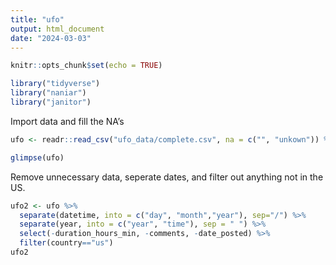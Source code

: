 ```yaml
---
title: "ufo"
output: html_document
date: "2024-03-03"
---
```


```r
knitr::opts_chunk$set(echo = TRUE)
```

```r
library("tidyverse")
library("naniar")
library("janitor")
```

Import data and fill the NA's 
```r
ufo <- readr::read_csv("ufo_data/complete.csv", na = c("", "unkown")) %>% clean_names
```
```r
glimpse(ufo)
```
Remove unnecessary data, seperate dates, and filter out anything not in the US. 
```r
ufo2 <- ufo %>%
  separate(datetime, into = c("day", "month","year"), sep="/") %>%
  separate(year, into = c("year", "time"), sep = " ") %>%
  select(-duration_hours_min, -comments, -date_posted) %>%
  filter(country=="us")
ufo2
```

